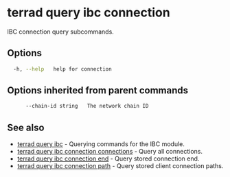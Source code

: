 # terrad query ibc connection

IBC connection query subcommands. 

## Options

```sh Terrad
  -h, --help   help for connection
```

## Options inherited from parent commands

```sh Terrad
      --chain-id string   The network chain ID
```

## See also

* [terrad query ibc](terrad_query_ibc.mdx)	 - Querying commands for the IBC module.
* [terrad query ibc connection connections](./terrad_query_ibc_connection_connections.mdx)	 - Query all connections.
* [terrad query ibc connection end](./terrad_query_ibc_connection_end.mdx)	 - Query stored connection end.
* [terrad query ibc connection path](./terrad_query_ibc_connection_path.mdx)	 - Query stored client connection paths.


